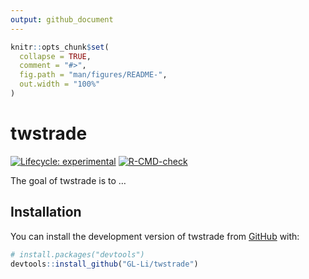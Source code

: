 ```yaml
---
output: github_document
---
```


<!-- README.md is generated from README.Rmd. Please edit that file -->

```r
knitr::opts_chunk$set(
  collapse = TRUE,
  comment = "#>",
  fig.path = "man/figures/README-",
  out.width = "100%"
)
```

# twstrade

<!-- badges: start -->
[![Lifecycle: experimental](https://img.shields.io/badge/lifecycle-experimental-orange.svg)](https://lifecycle.r-lib.org/articles/stages.html#experimental)
[![R-CMD-check](https://github.com/GL-Li/twstrade/workflows/R-CMD-check/badge.svg)](https://github.com/GL-Li/twstrade/actions)
<!-- badges: end -->

The goal of twstrade is to ...

## Installation

You can install the development version of twstrade from [GitHub](https://github.com/) with:

``` r
# install.packages("devtools")
devtools::install_github("GL-Li/twstrade")
```


